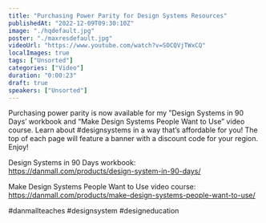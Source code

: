 ```yaml
---
title: "Purchasing Power Parity for Design Systems Resources"
publishedAt: "2022-12-09T09:30:10Z"
image: "./hqdefault.jpg"
poster: "./maxresdefault.jpg"
videoUrl: "https://www.youtube.com/watch?v=SOCQVjTWxCQ"
localImages: true
tags: ["Unsorted"]
categories: ["Video"]
duration: "0:00:23"
draft: true
speakers: ["Unsorted"]
---
```

Purchasing power parity is now available for my ”Design Systems in 90 Days’ workbook and “Make Design Systems People Want to Use” video course. Learn about #designsystems in a way that’s affordable for you! The top of each page will feature a banner with a discount code for your region. Enjoy!

Design Systems in 90 Days workbook: https://danmall.com/products/design-system-in-90-days/

Make Design Systems People Want to Use video course: https://danmall.com/products/make-design-systems-people-want-to-use/

#danmallteaches #designsystem #designeducation
